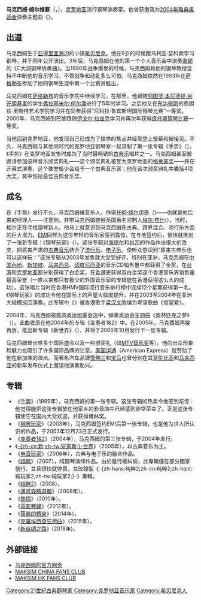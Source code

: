 {{noteTA
|1=zh-hans:马克西姆; zh-hant:邁可森;
|2=zh-hans:纯粹;zh-cn:纯粹;zh-hant:純玩家;zh-tw:純玩家;
|3=zh-hans:变奏者; zh-hant:變奏曲;
|4=zh-hans:黄蜂飞舞; zh-hant:大黃蜂的飛行;
|5=zh-cn:姆尔维察; zh-tw:姆爾維察;
}}
{{blpunsourced|time=2016-02-27T05:00:26+00:00}}
{{艺人
|姓名 =马克西姆·姆尔维察<br>Maksim Mrvica
|类型 =演奏者
|图片 =
|图片尺寸 =
|图片简介 =
|出生日期 ={{birth date and age|1975|5|3}}
|出生地点 ={{YUCS}}[[克罗地亚社会主义共和国|克罗地亚]][[希贝尼克|希贝尼克]]
|国籍 ={{flag|克罗地亚}}
|演奏乐器 =[[钢琴|钢琴]]
|音乐类型 =[[古典音乐|古典音乐]]
}}

'''马克西姆·姆尔维察'''（{{lang|hr|Maksim Mrvica}}，{{bd|1975年|5月3日|catIdx=M}}），[[克罗地亚|克罗地亚]]流行钢琴演奏家。他曾获邀请为[[2004年雅典奥运会|2004年雅典奥运会]]弹奏主题曲《{{lang|en|Olympic Dream}}》。

==出道==
马克西姆生于[[亚得里亚海|亚得里亚海]]边的小镇[[希贝尼克|希贝尼克]]。他在9岁的时候跟马利亚·瑟科索学习钢琴，并于同年公开演出。3年后，马克西姆在他的第一个个人音乐会中演奏[[海顿|海顿]]的《C大调钢琴协奏曲》。当1990年战争爆发的时候，马克西姆和他的钢琴教授坚持不中断他的音乐学习。不管战争和动乱多么可怕，马克西姆依然在1993年在[[萨格勒布|萨格勒布]]参加了他的钢琴生涯中第一个比赛并胜出。

马克西姆在[[萨格勒布|萨格勒布]]的音乐学院中继续学习，在那里，他跟随[[阿图罗·本尼德提·米开朗基里|阿图罗·本尼德提·米开朗基里]]的学生[[弗拉基米尔·柯尔潘|弗拉基米尔·柯尔潘]]进行了5年的学习。之后他又在[[布达佩斯|布达佩斯]]的弗朗兹·里斯特艺术学院学习并在同年获得“尼科拉·鲁宾斯坦国际钢琴比赛”一等奖。2000年，马克西姆到巴黎跟随[[伊戈尔·拉兹克|伊戈尔·拉兹克]]学习并再次年获得[[庞托斯钢琴比赛|庞托斯钢琴比赛]]一等奖。

当他回到克罗地亚，他发现自己已成为了媒体的焦点并经常登上螢幕和被接见。不久，马克西姆与其他同时代的克罗地亚钢琴家一起录制了第一张专辑《手势》（{{lang|en|Gestures}}）。《手势》在克罗地亚发售时成为了当时最畅销的[[古典乐|古典乐]]唱片之一。马克西姆甚至被邀请参加波林音乐颁奖典礼——这个颁奖典礼被誉为克罗地亚的[[格莱美奖|格莱美奖]]——并在开幕式演奏，这个殊誉极少会给予一个古典音乐家；他在该次颁奖典礼中囊括4项大奖，其中包括最佳古典音乐奖。

==成名==
在《手势》发行不久，马克西姆被音乐人、作家[[托彻·胡尔伊奇|托彻·胡尔伊奇]]（{{lang|hr|Tonči Huljić}})——也就是他后来的经理人——注意到，并带马克西姆接触英国著名监制人[[梅尔·布什|梅尔·布什]]({{lang|en|Mel Bush}}）。当时，梅尔正在寻找钢琴新人。他马上就意识到马克西姆在古典、跨界混合、流行乐方面的巨大潜力。[[EMI|EMI]]同样为这位年轻的音乐家感到震惊，在与他签约后，很快就推出了一张新专辑：《钢琴玩家》（{{lang|en|The Piano Player}}）。这张专辑对[[海德尔|海德尔]]和[[肖邦|肖邦]]的作品作出很大的改变，把原来严肃的[[古典乐|古典音乐]]结合了[[流行乐|流行乐]]、[[电子乐|电子乐]]，使听众意识到“原来古典乐也可以这样玩！”这张专辑从2003年发售就大受受好评，特别在亚洲，马克西姆在[[中国内地|中国內地]]、[[新加坡|新加坡]]、[[马来西亚|马来西亚]]、[[印度尼西亚|印度尼西亚]]的音乐CD销售量中都获得了金奖，在[[台湾|台湾]]和[[克罗地亚|克罗地亚]]都分别获得了白金奖，在[[香港|香港]]更获得双白金奖这个香港音乐界销售量最高荣誉（一直以来都只有极少的外国音乐家的专辑能在香港获得这么大的成功）。这张唱片当时在香港HMV国际流行音乐排行榜中连续12个星期获得第一名。《钢琴玩家》的成功令他在国际上的声望大幅度提升，并在2003至2004年在亚洲大规模巡回演奏。此专辑中《{{lang|en|Claudine}}》被香港歌手[[梁汉文|梁汉文]]改编为粤语歌曲《信望爱》。

2004年，马克西姆被雅典奥运组委会选中，弹奏奥运会主题曲《奥林匹克之梦》（{{lang|en|Olympic dream}}）。此曲收录在他2004年的专辑《变奏者1&2》中。在2005年，马克西姆再接再厉，推出新专辑《新世界》（{{lang|en|The New World}}），并将于2006年10月发行下一张专辑。

马克西姆曾出席多个国际盛会以及一些颁奖礼（如[[MTV音乐奖|MTV音乐奖]]等）。他的出众形象和魅力也吸引了许多国际品牌的注意。[[美国运通|美国运通]]（American Express）就赞助了他在新加坡的演出。而著名汽车品牌[[雪佛兰|雪佛兰]]和[[宝马|宝马]]也曾分别在其[[哥伦比亚|哥伦比亚]]和[[马来西亚|马来西亚]]的新车发布仪式上邀请他演奏助兴。

==专辑==
*《[[手势_(专辑)|手势]]》（1999年），马克西姆的第一张专辑。这张专辑的热卖令他感到吃惊：他觉得能把这张专辑放在他家乡的影音店中已经感到非常荣幸了。正是这张专辑使它在国内大受欢迎，并获得博林奖。
* 《[[钢琴玩家|钢琴玩家]]》（2003年），马克西姆签约EMI后第一张专辑，也是他为世人所认识的作品，于2003年12月23日正式发行。
*《[[变奏者1&2|变奏者1&2]]》（2004年），马克西姆的第三张专辑，于2004年发行。
*《[[新世界_(专辑)|-{zh-cn:新;zh-tw:玩家新;}-世界]]》（2005年），以古典音乐为主。
*《[[电音玩家|电音玩家]]》（2006年），古典与电子乐的融合作品。
*《[[纯粹_(专辑)|纯粹]]》（2007），纯钢琴演绎作品。由於發行權糾紛，此專輯僅在部分國家發行，並且很快就停賣，並改錄製《-{zh-hans:纯粹2;zh-cn:纯粹2;zh-hant:純玩家2;zh-tw:純玩家2;}-》專輯。
*《[[纯粹2|纯粹2]]》（2008）。
* 《[[邁可森精選輯|邁可森精選輯]]》（2008年）。
*《[[熱情_(專輯)|熱情]]》（2010年）。
*《[[電影琴緣|電影琴緣]]》（2012年）。
*《[[華麗的轉身|華麗的轉身]]》（2014年）。
*《[[克羅埃西亞狂想曲|克羅埃西亞狂想曲]]》（2015年）。
*《[[新丝绸之路|新丝绸之路]]》(2018年)。

==外部链接==
*[http://www.maksim.co.uk/ 马克西姆的官方网页] {{Wayback|url=http://www.maksim.co.uk/ |date=20060717101742 }}
*[http://maksimchina.com/ MAKSIM CHINA FANS CLUB]{{dead link|date=2018年2月 |bot=InternetArchiveBot |fix-attempted=yes }}
*[http://hk.groups.yahoo.com/group/maksimhkfansclub/ MAKSIM HK FANS CLUB]

{{Authority control}}

{{DEFAULTSORT:Mrvica, Maxim}}
[[Category:21世紀古典鋼琴家|Category:21世紀古典鋼琴家]]
[[Category:克罗地亚音乐家|Category:克罗地亚音乐家]]
[[Category:希贝尼克人|Category:希贝尼克人]]
